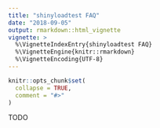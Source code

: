 ```yaml
---
title: "shinyloadtest FAQ"
date: "2018-09-05"
output: rmarkdown::html_vignette
vignette: >
  %\VignetteIndexEntry{shinyloadtest FAQ}
  %\VignetteEngine{knitr::rmarkdown}
  %\VignetteEncoding{UTF-8}
---
```


```r
knitr::opts_chunk$set(
  collapse = TRUE,
  comment = "#>"
)
```

TODO
